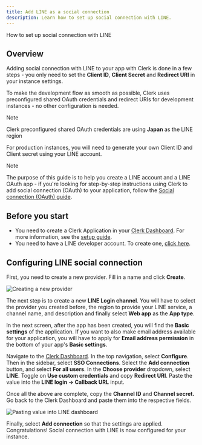 ```yaml
---
title: Add LINE as a social connection
description: Learn how to set up social connection with LINE.
---
```


How to set up social connection with LINE

## Overview

Adding social connection with LINE to your app with Clerk is done in a few steps - you only need to set the **Client ID**, **Client Secret** and **Redirect URI** in your instance settings.

To make the development flow as smooth as possible, Clerk uses preconfigured shared OAuth credentials and redirect URIs for development instances - no other configuration is needed.

> [!NOTE]
> Clerk preconfigured shared OAuth credentials are using **Japan** as the LINE region

For production instances, you will need to generate your own Client ID and Client secret using your LINE account.

> [!NOTE]
> The purpose of this guide is to help you create a LINE account and a LINE OAuth app - if you're looking for step-by-step instructions using Clerk to add social connection (OAuth) to your application, follow the [Social connection (OAuth) guide](/docs/authentication/social-connections/oauth).

## Before you start

- You need to create a Clerk Application in your [Clerk Dashboard](https://dashboard.clerk.com/). For more information, see the [setup guide](/docs/quickstarts/setup-clerk).
- You need to have a LINE developer account. To create one, [click here](https://developers.line.biz/en/).

## Configuring LINE social connection

First, you need to create a new provider. Fill in a name and click **Create**.

![Creating a new provider](/docs/images/authentication-providers/line/creating-new-provider.jpg)

The next step is to create a new **LINE Login channel**. You will have to select the provider you created before, the region to provide your LINE service, a channel name, and description and finally select **Web app** as the **App type**.

In the next screen, after the app has been created, you will find the **Basic settings** of the application. If you want to also make email address available for your application, you will have to apply for **Email address permission** in the bottom of your app's **Basic settings**.

Navigate to the [Clerk Dashboard](https://dashboard.clerk.com/last-active?path=user-authentication/sso-connections). In the top navigation, select **Configure**. Then in the sidebar, select **SSO Connections**. Select the **Add connection** button, and select **For all users**. In the **Choose provider** dropdown, select **LINE**. Toggle on **Use custom credentials** and copy **Redirect URI**. Paste the value into the **LINE login → Callback URL** input.

Once all the above are complete, copy the **Channel ID** and **Channel secret.** Go back to the Clerk Dashboard and paste them into the respective fields.

![Pasting value into LINE dashboard](/docs/images/authentication-providers/line/pasting-value-into-line-dashboard.jpg)

Finally, select **Add connection** so that the settings are applied. Congratulations! Social connection with LINE is now configured for your instance.
